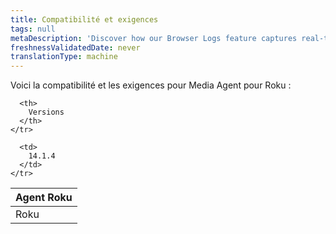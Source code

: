 ```yaml
---
title: Compatibilité et exigences
tags: null
metaDescription: 'Discover how our Browser Logs feature captures real-time browser console logs to enhance observability, simplify debugging, and improve user experience.'
freshnessValidatedDate: never
translationType: machine
---
```


Voici la compatibilité et les exigences pour Media Agent pour Roku :

<table>
  <thead>
    <tr>
      <th style={{width: "200px"}}>
        Agent Roku
      </th>

      <th>
        Versions
      </th>
    </tr>
  </thead>

  <tbody>
    <tr>
      <td>
        Roku
      </td>

      <td>
        14.1.4
      </td>
    </tr>
  </tbody>
</table>
